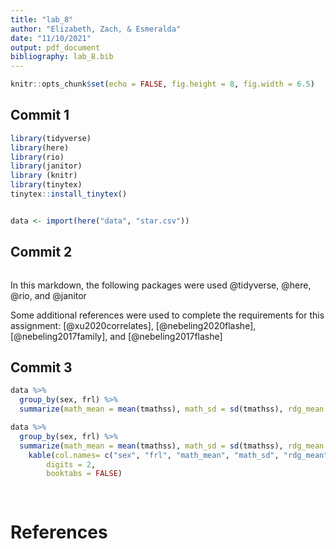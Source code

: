 ```yaml
---
title: "lab_8"
author: "Elizabeth, Zach, & Esmeralda"
date: "11/10/2021"
output: pdf_document
bibliography: lab_8.bib
---
```


```r
knitr::opts_chunk$set(echo = FALSE, fig.height = 8, fig.width = 6.5)
```

## Commit 1
```r
library(tidyverse)
library(here)
library(rio)
library(janitor)
library (knitr)
library(tinytex)
tinytex::install_tinytex()


data <- import(here("data", "star.csv"))
```


## Commit 2
```r

```
In this markdown, the following packages were used @tidyverse, @here, @rio, and @janitor

Some additional references were used to complete the requirements for this assignment: [@xu2020correlates], [@nebeling2020flashe], [@nebeling2017family], and [@nebeling2017flashe]

## Commit 3
```r
data %>%
  group_by(sex, frl) %>%
  summarize(math_mean = mean(tmathss), math_sd = sd(tmathss), rdg_mean = mean(treadss), rdg_sd = sd(treadss))

```
```r
data %>%
  group_by(sex, frl) %>%
  summarize(math_mean = mean(tmathss), math_sd = sd(tmathss), rdg_mean = mean(treadss), rdg_sd = sd(treadss)) %>%
    kable(col.names= c("sex", "frl", "math_mean", "math_sd", "rdg_mean", "rdg_sd"), 
        digits = 2, 
        booktabs = FALSE)
  
  
```



\newpage
# References